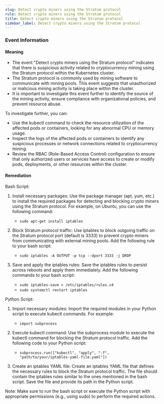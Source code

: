 ```yaml
--- 
slug: Detect crypto miners using the Stratum protocol
rule: Detect crypto miners using the Stratum protocol
title: Detect crypto miners using the Stratum protocol
sidebar_label: Detect crypto miners using the Stratum protocol
---
```

                   

### Event Information

#### Meaning

- The event "Detect crypto miners using the Stratum protocol" indicates that there is suspicious activity related to cryptocurrency mining using the Stratum protocol within the Kubernetes cluster.
- The Stratum protocol is commonly used by mining software to communicate with mining pools. This event suggests that unauthorized or malicious mining activity is taking place within the cluster.
- It is important to investigate this event further to identify the source of the mining activity, ensure compliance with organizational policies, and prevent resource abuse.

To investigate further, you can:
- Use the kubectl command to check the resource utilization of the affected pods or containers, looking for any abnormal CPU or memory usage.
- Inspect the logs of the affected pods or containers to identify any suspicious processes or network connections related to cryptocurrency mining.
- Review the RBAC (Role-Based Access Control) configuration to ensure that only authorized users or services have access to create or modify pods, deployments, or other resources within the cluster.

#### Remediation

Bash Script:
1. Install necessary packages: Use the package manager (apt, yum, etc.) to install the required packages for detecting and blocking crypto miners using the Stratum protocol. For example, on Ubuntu, you can use the following command:
   - `sudo apt-get install iptables`

2. Block Stratum protocol traffic: Use iptables to block outgoing traffic on the Stratum protocol port (default is 3333) to prevent crypto miners from communicating with external mining pools. Add the following rule to your bash script:
   - `sudo iptables -A OUTPUT -p tcp --dport 3333 -j DROP`

3. Save and apply the iptables rules: Save the iptables rules to persist across reboots and apply them immediately. Add the following commands to your bash script:
   - `sudo iptables-save > /etc/iptables/rules.v4`
   - `sudo systemctl restart iptables`

Python Script:
1. Import necessary modules: Import the required modules in your Python script to execute kubectl commands. For example:
   - `import subprocess`

2. Execute kubectl command: Use the subprocess module to execute the kubectl command for blocking the Stratum protocol traffic. Add the following code to your Python script:
   - `subprocess.run(["kubectl", "apply", "-f", "path/to/your/iptables-yaml-file.yaml"])`

3. Create an iptables YAML file: Create an iptables YAML file that defines the necessary rules to block the Stratum protocol traffic. The file should contain the iptables rules similar to the ones mentioned in the bash script. Save the file and provide its path in the Python script.

Note: Make sure to run the bash script or execute the Python script with appropriate permissions (e.g., using sudo) to perform the required actions.

 